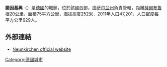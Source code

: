 {{noteTA|G1=德国地名|G2=Landkreis|G3=单位}}
{{Infobox city
| name = 諾因基興
| native_name = {{lang|de|Neunkirchen}}
| image_skyline = File:Neunkirchen (Saar) Kirchen.JPG
| imagesize = 250px
| image_map = Neunkirchen in NK.svg
| map_caption = 在[[諾因基興縣_(德國)|諾因基興縣]]的位置
| image_flag = 
| image_shield = File:DEU Neunkirchen (Saar) COA.svg
| pushpin_map =Germany
| pushpin_map_caption = 在[[德國|德國]]的位置
| pushpin_label_position = bottom
| settlement_type =[[城市|城市]]
| subdivision_type = 國家
| subdivision_name = {{DEU}}
| subdivision_type1 = [[德國行政區劃|州]]
| subdivision_name1 = [[薩爾州|薩爾州]]
| subdivision_type2 = [[行政區_(德國)|行政區]]
| subdivision_name2 = 
| subdivision_type3 = [[縣_(德國)|縣]]
| subdivision_name3 = [[諾因基興縣_(德國)|諾因基興縣]]
| leader_title = 市長
| leader_name = Jürgen Fried
| leader_party = [[德國社會民主黨|SPD]]
| established_title = 建立
| established_date = 
| established_title3 = 城市地位
| established_date3 = 
| elevation_m = 252
| area_total_km2 = 75.1
| population_as_of = 2015年12月31日
| population_total = 46,369
| population_density_km2 = auto
| timezone = [[歐洲中部時間|CET]]
| utc_offset = +1
| timezone_DST = [[歐洲中部夏令時間|CEST]]
| utc_offset_DST = +2
| coordinates = {{coord|49|21|N|7|10|E|format=dms|display=inline,title}}
| postal_code_type = 郵政號碼
| postal_code = 66538-66540
| area_code = (+49) 06821, 06826, 06858
| registration_plate = NK
| blank_name = 政府地址
| blank_info = 66538 Neunkirchen
| website = {{url|www.neunkirchen.de}} }}
'''諾因基興'''（{{lang-de|'''Neunkirchen'''}}）是[[德國|德國]]的城鎮，位於該國西部，由[[薩爾蘭|萨尔兰州]]負責管轄，距離[[薩爾布魯根|薩爾布魯根]]20公里，面積75平方公里，海拔高度252米，2011年人口47,201，人口密度每平方公里629人。

==外部連結==
*{{de icon}} [http://www.neunkirchen.de/ Neunkirchen official website]{{Wayback|url=http://www.neunkirchen.de/ |date=20130528103820 }}

{{Authority control}}
{{Germany-geo-stub}}
[[Category:德國城市|Category:德國城市]]